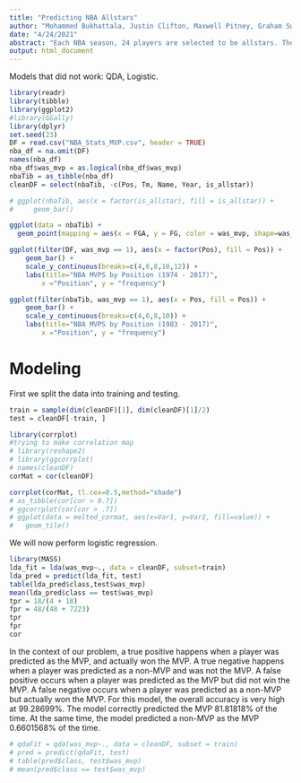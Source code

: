 ```yaml
---
title: "Predicting NBA Allstars"
author: "Mohammed Bukhattala, Justin Clifton, Maxwell Pitney, Graham Swain"
date: "4/24/2021"
abstract: "Each NBA season, 24 players are selected to be allstars. The selection process involves fans voting for players they would like to see. Players voted in by fans are selected as starters and then coaches select the 7 bench players. We offer several models for predicting if a player is an allstar based on various statistics tracked throughout the season."
output: html_document
---
```


Models that did not work: QDA, Logistic.
```r
library(readr)
library(tibble)
library(ggplot2)
#library(GGally)
library(dplyr)
set.seed(23)
DF = read.csv("NBA_Stats_MVP.csv", header = TRUE)
nba_df = na.omit(DF)
names(nba_df)
nba_df$was_mvp = as.logical(nba_df$was_mvp)
nbaTib = as_tibble(nba_df)
cleanDF = select(nbaTib, -c(Pos, Tm, Name, Year, is_allstar))

# ggplot(nbaTib, aes(x = factor(is_allstar), fill = is_allstar)) +
#     geom_bar()
```


```r
ggplot(data = nbaTib) +
  geom_point(mapping = aes(x = FGA, y = FG, color = was_mvp, shape=was_mvp))
```


```r
ggplot(filter(DF, was_mvp == 1), aes(x = factor(Pos), fill = Pos)) +
    geom_bar() +
    scale_y_continuous(breaks=c(4,6,8,10,12)) +
    labs(title="NBA MVPS by Position (1974 - 2017)",
        x ="Position", y = "frequency")
```
```r
ggplot(filter(nbaTib, was_mvp == 1), aes(x = Pos, fill = Pos)) +
    geom_bar() +
    scale_y_continuous(breaks=c(4,6,8,10)) +
    labs(title="NBA MVPS by Position (1983 - 2017)",
        x ="Position", y = "frequency")
```


# Modeling

First we split the data into training and testing.
```r
train = sample(dim(cleanDF)[1], dim(cleanDF)[1]/2)
test = cleanDF[-train, ]
```

```r
library(corrplot)
#trying to make correlation map
# library(reshape2)
# library(ggcorrplot)
# names(cleanDF)
corMat = cor(cleanDF)

corrplot(corMat, tl.cex=0.5,method="shade")
# as_tibble(cor[cor > 0.7])
# ggcorrplot(cor[cor > .7])
# ggplot(data = melted_cormat, aes(x=Var1, y=Var2, fill=value)) +
#   geom_tile()
```


We will now perform logistic regression.
```r
library(MASS)
lda_fit = lda(was_mvp~., data = cleanDF, subset=train)
lda_pred = predict(lda_fit, test)
table(lda_pred$class,test$was_mvp)
mean(lda_pred$class == test$was_mvp)
tpr = 18/(4 + 18)
fpr = 48/(48 + 7223)
tpr
fpr
cor
```
In the context of our problem, a true positive happens when a player was predicted as the MVP, and actually won the MVP. A true negative happens when a player was predicted as a non-MVP and was not the MVP. A false positive occurs when a player was predicted as the MVP but did not win the MVP. A false negative occurs when a player was predicted as a non-MVP but actually won the MVP. For this model, the overall accuracy is very high at $99.28699\%$. The model correctly predicted the MVP $81.81818\%$ of the time. At the same time, the model predicted a non-MVP as the MVP $0.6601568\%$ of the time.

```r
# qdaFit = qda(was_mvp~., data = cleanDF, subset = train)
# pred = predict(qdaFit, test)
# table(pred$class, test$was_mvp)
# mean(pred$class == test$was_mvp)
```






